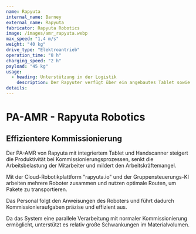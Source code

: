 ```yaml
---
name: Rapyuta
internal_name: Barney
external_name: Rapyuta
fabricator: Rapyuta Robotics
image: /images/amr_rapyuta.webp
max_speed: "1,4 m/s"
weight: "40 kg"
drive_type: "Elektroantrieb"
operation_time: "8 h"
charging_speed: "2 h"
payload: "45 kg"
usage:
  - heading: Unterstützung in der Logistik
    description: Der Rapyuter verfügt über ein angebautes Tablet sowie Barcodescanner. Beides ermöglicht dem Mitarbeiter durch konkrete Anweisungen Abholarbeiten effizient durchzuführen und diese direkt im System aufzunehmen. Nach der Beladung übernimmt der Rapyuter den Transport eigenständig.
details:
---
```


# PA-AMR - Rapyuta Robotics

## Effizientere Kommissionierung

Der PA-AMR von Rapyuta mit integriertem Tablet und Handscanner steigert die Produktivität bei Kommissionierungsprozessen, senkt die Arbeitsbelastung der Mitarbeiter und mildert den Arbeitskräftemangel.

Mit der Cloud-Robotikplattform "rapyuta.io" und der Gruppensteuerungs-KI arbeiten mehrere Roboter zusammen und nutzen optimale Routen, um Pakete zu transportieren.

Das Personal folgt den Anweisungen des Roboters und führt dadurch Kommissionieraufgaben präzise und effizient aus.

Da das System eine parallele Verarbeitung mit normaler Kommissionierung ermöglicht, unterstützt es relativ große Schwankungen im Materialvolumen.
